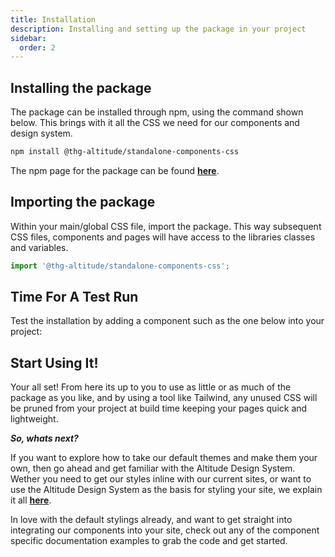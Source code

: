```yaml
---
title: Installation
description: Installing and setting up the package in your project
sidebar:
  order: 2
---
```



## Installing the package

The package can be installed through npm, using the command shown below. This brings with it all the CSS we need for our components and design system.

```bash
npm install @thg-altitude/standalone-components-css
```

The npm page for the package can be found **[here](https://www.npmjs.com/package/@thg-altitude/standalone-components-css)**.

## Importing the package

Within your main/global CSS file, import the package. This way subsequent CSS files, components and pages will have access to the libraries classes and variables.

```js
import '@thg-altitude/standalone-components-css';
```

## Time For A Test Run

Test the installation by adding a component such as the one below into your project:

<ShowComponent filePath="./src/components/doc-helpers/DemoComponent.html">
  <DemoComponent />
</ShowComponent>

## Start Using It!

Your all set! From here its up to you to use as little or as much of the package as you like, and by using a tool like Tailwind, any unused CSS will be pruned from your project at build time keeping your pages quick and lightweight.

_**So, whats next?**_

If you want to explore how to take our default themes and make them your own, then go ahead and get familiar with the Altitude Design System. Wether you need to get our styles inline with our current sites, or want to use the Altitude Design System as the basis for styling your site, we explain it all **[here](design/principles/)**.

In love with the default stylings already, and want to get straight into integrating our components into your site, check out any of the component specific documentation examples to grab the code and get started.
